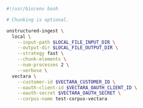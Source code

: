 ```bash Shell
#!/usr/bin/env bash

# Chunking is optional.

unstructured-ingest \
  local \
    --input-path $LOCAL_FILE_INPUT_DIR \
    --output-dir $LOCAL_FILE_OUTPUT_DIR \
    --strategy fast \
    --chunk-elements \
    --num-processes 2 \
    --verbose \
  vectara \
    --customer-id $VECTARA_CUSTOMER_ID \
    --oauth-client-id $VECTARA_OAUTH_CLIENT_ID \
    --oauth-secret $VECTARA_OAUTH_SECRET \
    --corpus-name test-corpus-vectara
```
